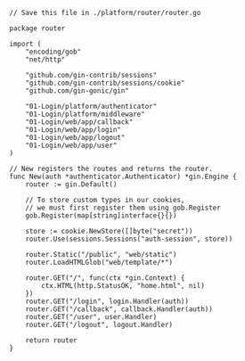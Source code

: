 ```golang router.go lines 
// Save this file in ./platform/router/router.go

package router

import (
	"encoding/gob"
	"net/http"

	"github.com/gin-contrib/sessions"
	"github.com/gin-contrib/sessions/cookie"
	"github.com/gin-gonic/gin"

	"01-Login/platform/authenticator"
	"01-Login/platform/middleware"
	"01-Login/web/app/callback"
	"01-Login/web/app/login"
	"01-Login/web/app/logout"
	"01-Login/web/app/user"
)

// New registers the routes and returns the router.
func New(auth *authenticator.Authenticator) *gin.Engine {
	router := gin.Default()

	// To store custom types in our cookies,
	// we must first register them using gob.Register
	gob.Register(map[string]interface{}{})

	store := cookie.NewStore([]byte("secret"))
	router.Use(sessions.Sessions("auth-session", store))

	router.Static("/public", "web/static")
	router.LoadHTMLGlob("web/template/*")

	router.GET("/", func(ctx *gin.Context) {
		ctx.HTML(http.StatusOK, "home.html", nil)
	})
	router.GET("/login", login.Handler(auth))
	router.GET("/callback", callback.Handler(auth))
	router.GET("/user", user.Handler)
	router.GET("/logout", logout.Handler)

	return router
}
```
